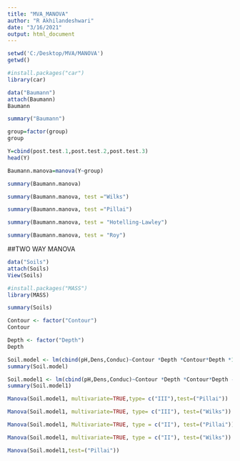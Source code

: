 ---
title: "MVA_MANOVA"
author: "R Akhilandeshwari"
date: "3/16/2021"
output: html_document
---

```{r}
setwd('C:/Desktop/MVA/MANOVA')
getwd()
```
```{r}
#install.packages("car")
library(car)
```

```{r}
data("Baumann")
attach(Baumann)
Baumann
```
```{r}
summary("Baumann")
```
```{r}
group=factor(group)
group
```
```{r}
Y=cbind(post.test.1,post.test.2,post.test.3)
head(Y)
```
```{r}
Baumann.manova=manova(Y~group)
```
```{r}
summary(Baumann.manova)
```

```{r}
summary(Baumann.manova, test ="Wilks")
```
```{r}
summary(Baumann.manova, test ="Pillai")
```
```{r}
summary(Baumann.manova, test = "Hotelling-Lawley")
```
```{r}
summary(Baumann.manova, test = "Roy")
```

##TWO WAY MANOVA
```{r}
data("Soils")
attach(Soils)
View(Soils)
```
```{r}
#install.packages("MASS")
library(MASS)
```

```{r}
summary(Soils)
```
```{r}
Contour <- factor("Contour") 
Contour
```

```{r}
Depth <- factor("Depth")
Depth
```

```{r}
Soil.model <- lm(cbind(pH,Dens,Conduc)~Contour *Depth *Contour*Depth *1,data=Soils)
summary(Soil.model)
```

```{r}
Soil.model1 <- lm(cbind(pH,Dens,Conduc)~Contour *Depth *Contour*Depth -1,data=Soils)
summary(Soil.model1)
```


```{r}
Manova(Soil.model1, multivariate=TRUE,type= c("III"),test=("Pillai"))
```

```{r}
Manova(Soil.model1, multivariate=TRUE, type= c("III"), test=("Wilks"))
```

```{r}
Manova(Soil.model1, Multivariate=TRUE, type = c("II"), test=("Pillai"))
```

```{r}
Manova(Soil.model1, multivariate=TRUE, type = c("II"), test=("Wilks"))
```
```{r}
Manova(Soil.model1,test=("Pillai"))
```